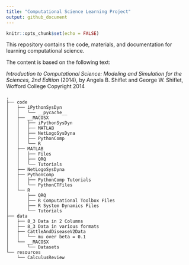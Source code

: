 ```yaml
---
title: "Computational Science Learning Project"
output: github_document
---
```


```r
knitr::opts_chunk$set(echo = FALSE)
```

This repository contains the code, materials, and documentation for learning computational science.

The content is based on the following text:

*Introduction to Computational Science: Modeling and Simulation for the Sciences, 2nd Edition* (2014), 
by Angela B. Shiflet and George W. Shiflet, Wofford College 
Copyright 2014

```
.
├── code
│   ├── iPythonSysDyn
│   │   └── __pycache__
│   ├── __MACOSX
│   │   ├── iPythonSysDyn
│   │   ├── MATLAB
│   │   ├── NetLogoSysDyna
│   │   ├── PythonComp
│   │   └── R
│   ├── MATLAB
│   │   ├── Files
│   │   ├── QRQ
│   │   └── Tutorials
│   ├── NetLogoSysDyna
│   ├── PythonComp
│   │   ├── PythonComp Tutorials
│   │   └── PythonCTFiles
│   └── R
│       ├── QRQ
│       ├── R Computational Toolbox Files
│       ├── R System Dynamics Files
│       └── Tutorials
├── data
│   ├── 8_3 Data in 2 Columns
│   ├── 8_3 Data in various formats
│   ├── CattleAndDiseaseV2Data
│   │   └── mu over beta = 0.1
│   └── __MACOSX
│       └── Datasets
└── resources
    └── CalculusReview
```